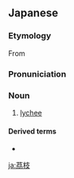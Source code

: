 ==Japanese==
{{DEFAULTSORT:れいし}}
{{wikipedia|lang=ja|レイシ}}
{{ja-kanjitab|れい|yomi=o|し}}

===Etymology===
From {{der|ja|zh|荔枝}}

===Pronuniciation===
{{ja-pron|acc=a|れいし|y=ko}}

===Noun===
{{ja-noun|れいし|レイシ}}

# [[lychee]]

====Derived terms====
* {{ja-r|蔓%茘%枝|ツル%レイ%シ}}

{{topics|ja|Soapberry family plants|Fruits}}

[[ja:茘枝]]